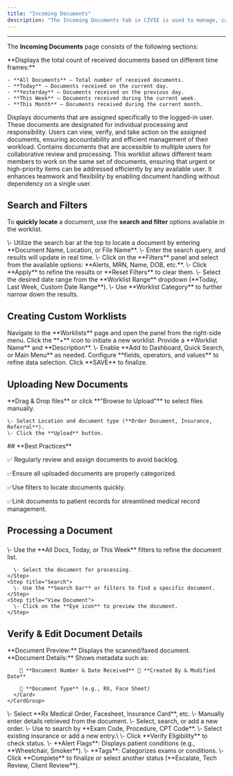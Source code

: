 ```yaml
---
title: "Incoming Documents"
description: "The Incoming Documents tab in CIVIE is used to manage, categorize, and process received documents related to patients, orders, and billing. This module helps streamline document workflows and ensures that important medical records are efficiently handled. Based on these documents, relevant data is entered into the system database."
---
```


---

The **Incoming Documents** page consists of the following sections:

<CardGroup cols={2}>
  <Card title="Summary" icon="sparkles">
    **Displays the total count of received documents based on different time frames:**

    - **All Documents** – Total number of received documents.
    - **Today** – Documents received on the current day.
    - **Yesterday** – Documents received on the previous day.
    - **This Week** – Documents received during the current week.
    - **This Month** – Documents received during the current month.
  </Card>
  <Card title="My Personal Worklist" icon="My">
    Displays documents that are assigned specifically to the logged-in user. These documents are designated for individual processing and responsibility. Users can view, verify, and take action on the assigned documents, ensuring accountability and efficient management of their workload.
  </Card>
  <Card title="Shared Worklist" icon="share">
    Contains documents that are accessible to multiple users for collaborative review and processing. This worklist allows different team members to work on the same set of documents, ensuring that urgent or high-priority items can be addressed efficiently by any available user. It enhances teamwork and flexibility by enabling document handling without dependency on a single user.
  </Card>
</CardGroup>

## <Icon icon="filter-list" iconType="duotone" color="black" size="27" />  **Search and Filters**

To **quickly locate** a document, use the **search and filter** options available in the worklist.

<Steps>
  <Step title="Search Fields">
    \- Utilize the search bar at the top to locate a document by entering **Document Name, Location, or File Name**.
    \- Enter the search query, and results will update in real time.
  </Step>
  <Step title="Filter Panel">
    \- Click on the **Filters** panel and select from the available options: **Alerts, MRN, Name, DOB, etc.**.
    \- Click **Apply** to refine the results or **Reset Filters** to clear them.
  </Step>
  <Step title="Worklist Dropdown">
    \- Select the desired date range from the **Worklist Range** dropdown (**Today, Last Week, Custom Date Range**).
    \- Use **Worklist Category** to further narrow down the results.
  </Step>
</Steps>

## <Icon icon="list-ul" iconType="duotone" color="black" size="27" /> **Creating Custom Worklists**

<Steps>
  <Step title="Access the Worklist Panel">
    Navigate to the **Worklists** page and open the panel from the right-side menu.
  </Step>
  <Step title="Create a New Worklist">
    Click the **+** icon to initiate a new worklist.
  </Step>
  <Step title="Enter Worklist Details">
    Provide a **Worklist Name** and **Description**.
  </Step>
  <Step title="Configure Access Preferences">
    \- Enable **Add to Dashboard, Quick Search, or Main Menu** as needed.
  </Step>
  <Step title="Define Filter Conditions">
    Configure **fields, operators, and values** to refine data selection.
  </Step>
  <Step title="Save the Worklist">
    Click **SAVE** to finalize.
  </Step>
</Steps>

## <Icon icon="upload" iconType="duotone" color="black" size="27" /> **Uploading New Documents**

<Steps>
  <Step title="Click 'Upload Files' in the top-right corner.">
    
  </Step>
  <Step title="Upload Methods">
    **Drag & Drop files** or click **"Browse to Upload"** to select files manually.

    \- Select Location and document type (**Order Document, Insurance, Referral**).
    \- Click the **Upload** button.
  </Step>
</Steps>

<Note>
  ## **Best Practices**

  ✅ Regularly review and assign documents to avoid backlog.

  ✅Ensure all uploaded documents are properly categorized.

  ✅Use filters to locate documents quickly.

  ✅Link documents to patient records for streamlined medical record management.
</Note>

## <Icon icon="file-check" iconType="duotone" color="black" size="27" />**Processing a Document**

### 

<Accordion title="View & Search for a Document" icon="eye">
  <Steps>
    <Step title="Filter & Select">
      \- Use the **All Docs, Today, or This Week** filters to refine the document list.

      \- Select the document for processing.
    </Step>
    <Step title="Search">
      \- Use the **Search bar** or filters to find a specific document.
    </Step>
    <Step title="View Document">
      \- Click on the **Eye icon** to preview the document.
    </Step>
  </Steps>
</Accordion>

## <Icon icon="pencil" iconType="duotone" color="black" size="26" />  **Verify & Edit Document Details**

<Steps>
  <Step title="Click the Edit (✏️) icon">
    <CardGroup cols="2">
      <Card title="Left Panel " icon="left">
        **Document Preview:** Displays the scanned/faxed document.
      </Card>
      <Card title="Right Panel" icon="Right">
        **Document Details:** Shows metadata such as:

        📑 **Document Number & Date Received** 👤 **Created By & Modified Date**

        📄 **Document Type** (e.g., RX, Face Sheet)
      </Card>
    </CardGroup>
  </Step>
  <Step title="Assign Document Type">
    \- Select **Rx Medical Order, Facesheet, Insurance Card**, etc.
  </Step>
  <Step title="Enter Patient Information">
    \- Manually enter details retrieved from the document.
  </Step>
  <Step title="Order Detail Field">
    \- Select, search, or add a new order.
    \- Use <Icon icon="magnifying-glass" iconType="solid" /> to search by **Exam Code, Procedure, CPT Code**.
  </Step>
  <Step title="Manage Insurance Information">
    \- Select existing insurance or add a new entry.\
    \- Click **Verify Eligibility** to check status.
  </Step>
  <Step title="Managing Alerts & Tags">
    \- **Alert Flags**: Displays patient conditions (e.g., **Wheelchair, Smoker**).
    \- **Tags**: Categorizes exams or conditions.
  </Step>
  <Step title="Complete Button">
    \- Click **Complete** to finalize or select another status (**Escalate, Tech Review, Client Review**).
  </Step>
</Steps>
